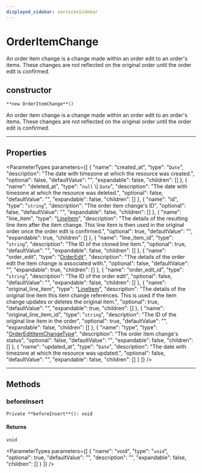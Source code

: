 ```yaml
---
displayed_sidebar: servicesSidebar
---
```



# OrderItemChange

An order item change is a change made within an order edit to an order's items. These changes are not reflected on the original order until the order edit is confirmed.

## constructor

`**new OrderItemChange**()`

An order item change is a change made within an order edit to an order's items. These changes are not reflected on the original order until the order edit is confirmed.

___

## Properties

<ParameterTypes parameters={[
  {
    "name": "created_at",
    "type": "`Date`",
    "description": "The date with timezone at which the resource was created.",
    "optional": false,
    "defaultValue": "",
    "expandable": false,
    "children": []
  },
  {
    "name": "deleted_at",
    "type": "`null` \\| `Date`",
    "description": "The date with timezone at which the resource was deleted.",
    "optional": false,
    "defaultValue": "",
    "expandable": false,
    "children": []
  },
  {
    "name": "id",
    "type": "`string`",
    "description": "The order item change's ID",
    "optional": false,
    "defaultValue": "",
    "expandable": false,
    "children": []
  },
  {
    "name": "line_item",
    "type": "[LineItem](LineItem.mdx)",
    "description": "The details of the resulting line item after the item change. This line item is then used in the original order once the order edit is confirmed.",
    "optional": true,
    "defaultValue": "",
    "expandable": true,
    "children": []
  },
  {
    "name": "line_item_id",
    "type": "`string`",
    "description": "The ID of the cloned line item.",
    "optional": true,
    "defaultValue": "",
    "expandable": false,
    "children": []
  },
  {
    "name": "order_edit",
    "type": "[OrderEdit](OrderEdit.mdx)",
    "description": "The details of the order edit the item change is associated with.",
    "optional": false,
    "defaultValue": "",
    "expandable": true,
    "children": []
  },
  {
    "name": "order_edit_id",
    "type": "`string`",
    "description": "The ID of the order edit",
    "optional": false,
    "defaultValue": "",
    "expandable": false,
    "children": []
  },
  {
    "name": "original_line_item",
    "type": "[LineItem](LineItem.mdx)",
    "description": "The details of the original line item this item change references. This is used if the item change updates or deletes the original item.",
    "optional": true,
    "defaultValue": "",
    "expandable": true,
    "children": []
  },
  {
    "name": "original_line_item_id",
    "type": "`string`",
    "description": "The ID of the original line item in the order",
    "optional": true,
    "defaultValue": "",
    "expandable": false,
    "children": []
  },
  {
    "name": "type",
    "type": "[OrderEditItemChangeType](../enums/OrderEditItemChangeType.mdx)",
    "description": "The order item change's status",
    "optional": false,
    "defaultValue": "",
    "expandable": false,
    "children": []
  },
  {
    "name": "updated_at",
    "type": "`Date`",
    "description": "The date with timezone at which the resource was updated.",
    "optional": false,
    "defaultValue": "",
    "expandable": false,
    "children": []
  }
]} />

___

## Methods

### beforeInsert

`Private **beforeInsert**(): void`

#### Returns

`void`

<ParameterTypes parameters={[
  {
    "name": "void",
    "type": "`void`",
    "optional": true,
    "defaultValue": "",
    "description": "",
    "expandable": false,
    "children": []
  }
]} />

